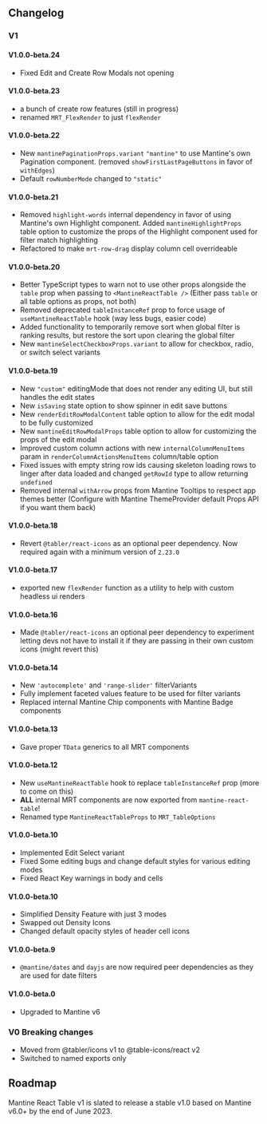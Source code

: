 
<Head>
  <title>Changelog and Roadmap - Mantine React Table Docs</title>
  <meta
    name="description"
    content="Mantine React Table Changelog and Roadmap for future development"
  />
</Head>

## Changelog

### V1

#### V1.0.0-beta.24

- Fixed Edit and Create Row Modals not opening

#### V1.0.0-beta.23

- a bunch of create row features (still in progress)
- renamed `MRT_FlexRender` to just `flexRender`

#### V1.0.0-beta.22

- New `mantinePaginationProps.variant` `"mantine"` to use Mantine's own Pagination component. (removed `showFirstLastPageButtons` in favor of `withEdges`)
- Default `rowNumberMode` changed to `"static"`

#### V1.0.0-beta.21

- Removed `highlight-words` internal dependency in favor of using Mantine's own Highlight component. Added `mantineHighlightProps` table option to customize the props of the Highlight component used for filter match highlighting
- Refactored to make `mrt-row-drag` display column cell overrideable

#### V1.0.0-beta.20

- Better TypeScript types to warn not to use other props alongside the `table` prop when passing to `<MantineReactTable />` (Either pass `table` or all table options as props, not both)
- Removed deprecated `tableInstanceRef` prop to force usage of `useMantineReactTable` hook (way less bugs, easier code)
- Added functionality to temporarily remove sort when global filter is ranking results, but restore the sort upon clearing the global filter
- New `mantineSelectCheckboxProps.variant` to allow for checkbox, radio, or switch select variants

#### V1.0.0-beta.19

- New `"custom"` editingMode that does not render any editing UI, but still handles the edit states
- New `isSaving` state option to show spinner in edit save buttons
- New `renderEditRowModalContent` table option to allow for the edit modal to be fully customized
- New `mantineEditRowModalProps` table option to allow for customizing the props of the edit modal
- Improved custom column actions with new `internalColumnMenuItems` param in `renderColumnActionsMenuItems` column/table option
- Fixed issues with empty string row ids causing skeleton loading rows to linger after data loaded and changed `getRowId` type to allow returning `undefined`
- Removed internal `withArrow` props from Mantine Tooltips to respect app themes better (Configure with Mantine ThemeProvider default Props API if you want them back)

#### V1.0.0-beta.18

- Revert `@tabler/react-icons` as an optional peer dependency. Now required again with a minimum version of `2.23.0`

#### V1.0.0-beta.17

- exported new `flexRender` function as a utility to help with custom headless ui renders

#### V1.0.0-beta.16

- Made `@tabler/react-icons` an optional peer dependency to experiment letting devs not have to install it if they are passing in their own custom icons (might revert this)

#### V1.0.0-beta.14

- New `'autocomplete'` and `'range-slider'` filterVariants
- Fully implement faceted values feature to be used for filter variants
- Replaced internal Mantine Chip components with Mantine Badge components

#### V1.0.0-beta.13

- Gave proper `TData` generics to all MRT components

#### V1.0.0-beta.12

- New `useMantineReactTable` hook to replace `tableInstanceRef` prop (more to come on this)
- **ALL** internal MRT components are now exported from `mantine-react-table`!
- Renamed type `MantineReactTableProps` to `MRT_TableOptions`

#### V1.0.0-beta.10

- Implemented Edit Select variant
- Fixed Some editing bugs and change default styles for various editing modes
- Fixed React Key warnings in body and cells

#### V1.0.0-beta.10

- Simplified Density Feature with just 3 modes
- Swapped out Density Icons
- Changed default opacity styles of header cell icons

#### V1.0.0-beta.9

- `@mantine/dates` and `dayjs` are now required peer dependencies as they are used for date filters

#### V1.0.0-beta.0

- Upgraded to Mantine v6

### V0 Breaking changes

- Moved from @tabler/icons v1 to @table-icons/react v2
- Switched to named exports only

## Roadmap

Mantine React Table v1 is slated to release a stable v1.0 based on Mantine v6.0+ by the end of June 2023.
